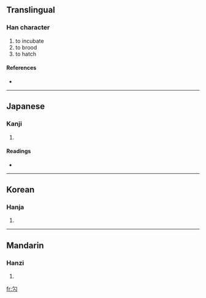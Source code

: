 ==Translingual==

===Han character===
{{Han char|rn=20|rad=勹|as=02|sn=4|four=|canj=心人 (PO), X心人 (XPO)}}

# to incubate
# to brood
# to hatch

====References====
* {{Han ref|kx=0150.220|dkj=02499|dj=0339.120|hdz=10256.010|uh=52FD|ud=21245}}

----

==Japanese==

===Kanji===
{{ja-kanji|grade=|rs=勹02}}

# {{defn|Japanese}}

====Readings====
* {{ja-readings|on=[[ぶん]] (bun), [[もん]] (mon), [[ほう]] (hō), [[ぼう]] (bō), [[ひょう]] (hyō)|kun=[[つつむ]] (tsutsumu)}}

----

==Korean==

===Hanja===
{{ko-hanja|hangeul=문|rv=mun|mr=mun}}

# {{defn|Korean}}

----

==Mandarin==

===Hanzi===
{{cmn-hanzi|pin=[[bào]] ([[bao4]])|wg=pao<sup>4</sup>}}

# {{defn|Mandarin}}

[[fr:勽]]